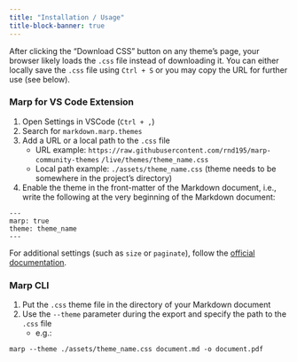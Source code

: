 ```yaml
---
title: "Installation / Usage"
title-block-banner: true
---
```


After clicking the "Download CSS" button on any theme's page, your browser likely loads the `.css` file instead of downloading it. You can either locally save the `.css` file using `Ctrl + S` or you may copy the URL for further use (see below).

### Marp for VS Code Extension

1. Open Settings in VSCode (`Ctrl + ,`)
2. Search for `markdown.marp.themes`
3. Add a URL or a local path to the `.css` file
   - URL example: `https://raw.githubusercontent.com/rnd195/marp-community-themes`
   `/live/themes/theme_name.css`
   - Local path example: `./assets/theme_name.css` (theme needs to be somewhere in the project's directory)

4. Enable the theme in the front-matter of the Markdown document, i.e., write the following at the very beginning of the Markdown document:

```
---
marp: true
theme: theme_name
---
```

For additional settings (such as `size` or `paginate`), follow the [official documentation](https://github.com/marp-team/marp/blob/main/website/docs/guide/directives.md).

### Marp CLI

1. Put the `.css` theme file in the directory of your Markdown document
2. Use the `--theme` parameter during the export and specify the path to the `.css` file
   - e.g.: 
   
```
marp --theme ./assets/theme_name.css document.md -o document.pdf
```
